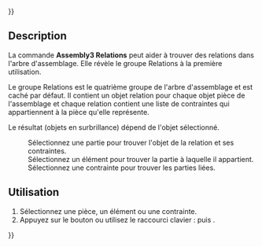 {{UnfinishedDocu{{#translation:}}}}
<languages/>

{{Docnav/fr
|[[Std_LinkSelectLinked/fr|Objet lié]]
|[[Std_LinkSelectLinkedFinal/fr|Objet lié le plus profond]]
|[[Assembly3_Workbench/fr|Assembly3]]
|IconL=Std_LinkSelectLinked.svg
|IconR=Std_LinkSelectLinkedFinal.svg
|IconC=Assembly3_workbench_icon.svg
}}

{{GuiCommand/fr
|Name=Assembly3 GoToRelation
|Name/fr=Assembly3 GoToRelation
|Icon=Assembly_GotoRelation.svg
|MenuLocation=Assembly3 → Go to relation
|Workbenches=[[Assembly3_Workbench/fr|Assembly3]]
|Shortcut={{KEY|A}} {{KEY|R}}
}}

<span id="Description"></span>
==Description==

La commande '''Assembly3 Relations''' peut aider à trouver des relations dans l'arbre d'assemblage. Elle révèle le groupe Relations à la première utilisation.

Le groupe Relations est le quatrième groupe de l'arbre d'assemblage et est caché par défaut. Il contient un objet relation pour chaque objet pièce de l'assemblage et chaque relation contient une liste de contraintes qui appartiennent à la pièce qu'elle représente.  

Le résultat (objets en surbrillance) dépend de l'objet sélectionné.

:Sélectionnez une partie pour trouver l'objet de la relation et ses contraintes. 
:Sélectionnez un élément pour trouver la partie à laquelle il appartient.
:Sélectionnez une contrainte pour trouver les parties liées. 

<span id="Usage"></span>
== Utilisation ==

# Sélectionnez une pièce, un élément ou une contrainte.
# Appuyez sur le bouton {{Button|[[Image:Assembly_GotoRelation.svg|16px]] [[Assembly3_GoToRelation/fr|Go to relation]]}} ou utilisez le raccourci clavier : {{KEY|A}} puis {{KEY|R}}.


{{Docnav/fr
|[[Std_LinkSelectLinked/fr|Objet lié]]
|[[Std_LinkSelectLinkedFinal/fr|Objet lié le plus profond]]
|[[Assembly3_Workbench/fr|Assembly3]]
|IconL=Std_LinkSelectLinked.svg
|IconR=Std_LinkSelectLinkedFinal.svg
|IconC=Assembly3_workbench_icon.svg
}}

{{Userdocnavi{{#translation:}}}}